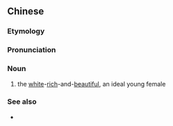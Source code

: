 ==Chinese==
{{zh-forms}}
{{wikipedia|lang=zh}}

===Etymology===
{{zh-compound|白|富|美|white|rich|beautiful}}

===Pronunciation===
{{zh-pron
|m=báifùměi
|c=baak6 fu3 mei5
|cat=n
}}

===Noun===
{{zh-noun}}

# {{lb|zh|neologism}} the [[white]]-[[rich]]-and-[[beautiful]], an ideal young female

===See also===
* {{zh-l|高富帥}}